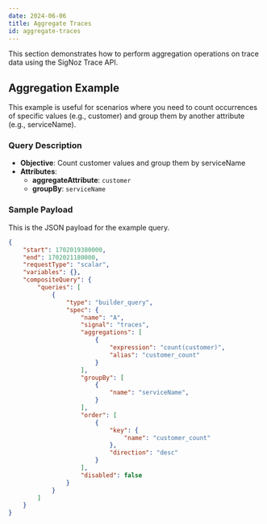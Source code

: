 ```yaml
---
date: 2024-06-06
title: Aggregate Traces
id: aggregate-traces
---
```


This section demonstrates how to perform aggregation operations on trace data using the SigNoz Trace API.

## Aggregation Example

This example is useful for scenarios where you need to count occurrences of specific values (e.g., customer) and group them by another attribute (e.g., serviceName).

### Query Description

- **Objective**: Count customer values and group them by serviceName
- **Attributes**:
  - **aggregateAttribute**: `customer`
  - **groupBy**: `serviceName`

### Sample Payload

This is the JSON payload for the example query.

```json
{
    "start": 1702019380000,
    "end": 1702021180000,
    "requestType": "scalar",
    "variables": {},
    "compositeQuery": {
        "queries": [
            {
                "type": "builder_query",
                "spec": {
                    "name": "A",
                    "signal": "traces",
                    "aggregations": [
                        {
                            "expression": "count(customer)",
                            "alias": "customer_count"
                        }
                    ],
                    "groupBy": [
                        {
                            "name": "serviceName",
                        }
                    ],
                    "order": [
                        {
                            "key": {
                                "name": "customer_count"
                            },
                            "direction": "desc"
                        }
                    ],
                    "disabled": false
                }
            }
        ]
    }
}
```